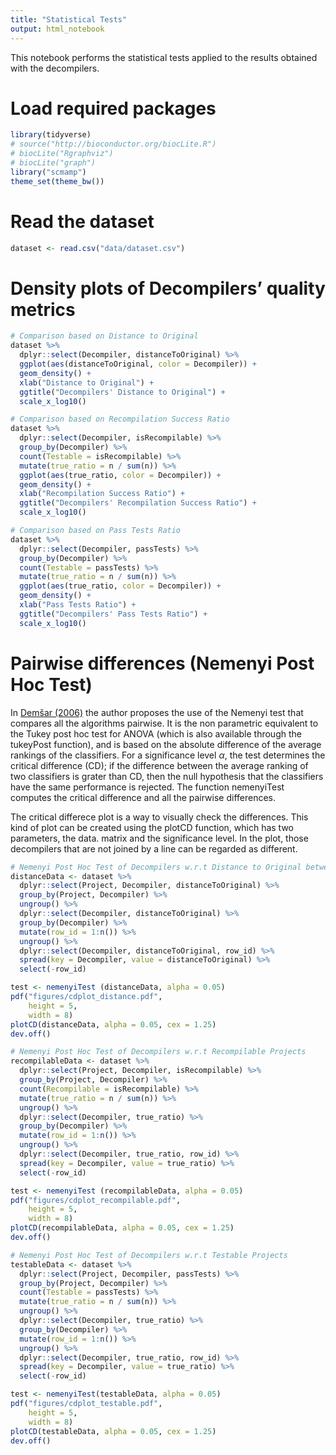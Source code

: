 ```yaml
---
title: "Statistical Tests"
output: html_notebook
---
```


This notebook performs the statistical tests applied to the results obtained with the decompilers.

# Load required packages

```r
library(tidyverse)
# source("http://bioconductor.org/biocLite.R")
# biocLite("Rgraphviz")
# biocLite("graph")
library("scmamp")
theme_set(theme_bw())
```

# Read the dataset

```r
dataset <- read.csv("data/dataset.csv")
```

# Density plots of Decompilers' quality metrics

```r
# Comparison based on Distance to Original
dataset %>% 
  dplyr::select(Decompiler, distanceToOriginal) %>% 
  ggplot(aes(distanceToOriginal, color = Decompiler)) +
  geom_density() +
  xlab("Distance to Original") +
  ggtitle("Decompilers' Distance to Original") +
  scale_x_log10()

# Comparison based on Recompilation Success Ratio
dataset %>%
  dplyr::select(Decompiler, isRecompilable) %>%
  group_by(Decompiler) %>%
  count(Testable = isRecompilable) %>%
  mutate(true_ratio = n / sum(n)) %>% 
  ggplot(aes(true_ratio, color = Decompiler)) +
  geom_density() +
  xlab("Recompilation Success Ratio") +
  ggtitle("Decompilers' Recompilation Success Ratio") +
  scale_x_log10()

# Comparison based on Pass Tests Ratio
dataset %>%
  dplyr::select(Decompiler, passTests) %>%
  group_by(Decompiler) %>%
  count(Testable = passTests) %>%
  mutate(true_ratio = n / sum(n)) %>% 
  ggplot(aes(true_ratio, color = Decompiler)) +
  geom_density() +
  xlab("Pass Tests Ratio") +
  ggtitle("Decompilers' Pass Tests Ratio") +
  scale_x_log10()
```

# Pairwise differences (Nemenyi Post Hoc Test)

In [Demšar (2006)](https://dl.acm.org/citation.cfm?id=1248548) the author proposes the use of the Nemenyi test that compares all the algorithms pairwise. It is the non parametric equivalent to the Tukey post hoc test for ANOVA (which is also available through the tukeyPost function), and is based on the absolute difference of the average rankings of the classifiers. For a significance level $\alpha$, the test determines the critical difference (CD); if the difference between the average ranking of two classifiers is grater than CD, then the null hypothesis that the classifiers have the same performance is rejected. The function nemenyiTest computes the critical difference and all the pairwise differences.

The critical differece plot is a way to visually check the differences. This kind of plot can be created using the plotCD function, which has two parameters, the data. matrix and the significance level. In the plot, those decompilers that are not joined by a line can be regarded as different.

```r
# Nemenyi Post Hoc Test of Decompilers w.r.t Distance to Original between Types
distanceData <- dataset %>%
  dplyr::select(Project, Decompiler, distanceToOriginal) %>%
  group_by(Project, Decompiler) %>%
  ungroup() %>%
  dplyr::select(Decompiler, distanceToOriginal) %>%
  group_by(Decompiler) %>%
  mutate(row_id = 1:n()) %>%
  ungroup() %>%
  dplyr::select(Decompiler, distanceToOriginal, row_id) %>%
  spread(key = Decompiler, value = distanceToOriginal) %>%
  select(-row_id)

test <- nemenyiTest (distanceData, alpha = 0.05)
pdf("figures/cdplot_distance.pdf",
    height = 5,
    width = 8)
plotCD(distanceData, alpha = 0.05, cex = 1.25)
dev.off()

# Nemenyi Post Hoc Test of Decompilers w.r.t Recompilable Projects
recompilableData <- dataset %>%
  dplyr::select(Project, Decompiler, isRecompilable) %>%
  group_by(Project, Decompiler) %>%
  count(Recompilable = isRecompilable) %>%
  mutate(true_ratio = n / sum(n)) %>%
  ungroup() %>%
  dplyr::select(Decompiler, true_ratio) %>%
  group_by(Decompiler) %>%
  mutate(row_id = 1:n()) %>%
  ungroup() %>%
  dplyr::select(Decompiler, true_ratio, row_id) %>%
  spread(key = Decompiler, value = true_ratio) %>%
  select(-row_id)

test <- nemenyiTest (recompilableData, alpha = 0.05)
pdf("figures/cdplot_recompilable.pdf",
    height = 5,
    width = 8)
plotCD(recompilableData, alpha = 0.05, cex = 1.25)
dev.off()

# Nemenyi Post Hoc Test of Decompilers w.r.t Testable Projects
testableData <- dataset %>%
  dplyr::select(Project, Decompiler, passTests) %>%
  group_by(Project, Decompiler) %>%
  count(Testable = passTests) %>%
  mutate(true_ratio = n / sum(n)) %>%
  ungroup() %>%
  dplyr::select(Decompiler, true_ratio) %>%
  group_by(Decompiler) %>%
  mutate(row_id = 1:n()) %>%
  ungroup() %>%
  dplyr::select(Decompiler, true_ratio, row_id) %>%
  spread(key = Decompiler, value = true_ratio) %>%
  select(-row_id)

test <- nemenyiTest(testableData, alpha = 0.05)
pdf("figures/cdplot_testable.pdf",
    height = 5,
    width = 8)
plotCD(testableData, alpha = 0.05, cex = 1.25)
dev.off() 
```

